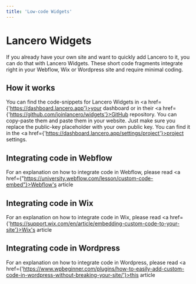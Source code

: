 ```yaml
---
title: 'Low-code Widgets'
---
```


# Lancero Widgets
If you already have your own site and want to quickly add Lancero to it, you can do that with Lancero Widgets. These short code fragments integrate right in your Webflow, Wix or Wordpress site and require minimal coding.

## How it works
You can find the code-snippets for Lancero Widgets in <a href={'https://dashboard.lancero.app'}>your dashboard</a> or in their <a href={'https://github.com/joinlancero/widgets'}>GitHub repository</a>. You can copy-paste them and paste them in your website. Just make sure you replace the public-key placeholder with your own public key. You can find it in the <a href={'https://dashboard.lancero.app/settings/project'}>project settings</a>.

## Integrating code in Webflow
For an explanation on how to integrate code in Webflow, please read <a href={"https://university.webflow.com/lesson/custom-code-embed"}>Webflow's article</a>

## Integrating code in Wix
For an explanation on how to integrate code in Wix, please read <a href={'https://support.wix.com/en/article/embedding-custom-code-to-your-site'}>Wix's article</a>

## Integrating code in Wordpress
For an explanation on how to integrate code in Wordpress, please read <a href={'https://www.wpbeginner.com/plugins/how-to-easily-add-custom-code-in-wordpress-without-breaking-your-site/'}>this article</a>